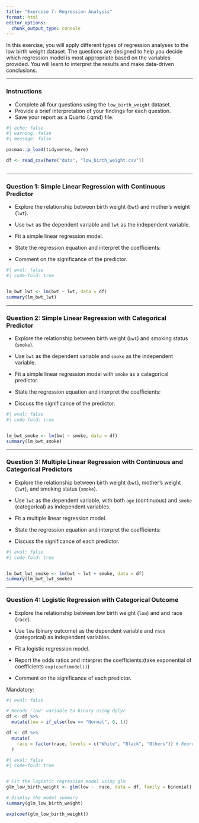 ```yaml
---
title: "Exercise 7: Regression Analysis"
format: html
editor_options:
  chunk_output_type: console
---
```


In this exercise, you will apply different types of regression analyses to the low birth weight dataset. The questions are designed to help you decide which regression model is most appropriate based on the variables provided. You will learn to interpret the results and make data-driven conclusions.

---

### Instructions

- Complete all four questions using the `low_birth_weight` dataset.
- Provide a brief interpretation of your findings for each question.
- Save your report as a Quarto (.qmd) file.

```r
#| echo: false
#| warning: false
#| message: false

pacman::p_load(tidyverse, here)

df <- read_csv(here("data", "low_birth_weight.csv"))



```


---

### **Question 1:** Simple Linear Regression with Continuous Predictor

- Explore the relationship between birth weight (`bwt`) and mother's weight (`lwt`).

- Use `bwt` as the dependent variable and `lwt` as the independent variable.

- Fit a simple linear regression model.

- State the regression equation and interpret the coefficients:

- Comment on the significance of the predictor.


```r
#| eval: false
#| code-fold: true


lm_bwt_lwt <- lm(bwt ~ lwt, data = df)
summary(lm_bwt_lwt)

```

---

### **Question 2:** Simple Linear Regression with Categorical Predictor

- Explore the relationship between birth weight (`bwt`) and smoking status (`smoke`).

- Use `bwt` as the dependent variable and `smoke` as the independent variable.

- Fit a simple linear regression model with `smoke` as a categorical predictor.

- State the regression equation and interpret the coefficients:

- Discuss the significance of the predictor.
  
  
```r
#| eval: false
#| code-fold: true


lm_bwt_smoke <- lm(bwt ~ smoke, data = df)
summary(lm_bwt_smoke)
```

---

### **Question 3:** Multiple Linear Regression with Continuous and Categorical Predictors

- Explore the relationship between birth weight (`bwt`), mother’s weight (`lwt`), and smoking status (`smoke`).

- Use `lwt` as the dependent variable, with both `age` (continuous) and `smoke` (categorical) as independent variables.

- Fit a multiple linear regression model.

- State the regression equation and interpret the coefficients:

- Discuss the significance of each predictor.

  
```r
#| eval: false
#| code-fold: true


lm_bwt_lwt_smoke <- lm(bwt ~ lwt + smoke, data = df)
summary(lm_bwt_lwt_smoke)
```

---

### **Question 4:** Logistic Regression with Categorical Outcome



- Explore the relationship between low birth weight (`low`) and and race (`race`).

- Use `low` (binary outcome) as the dependent variable and `race` (categorical) as independent variables.

- Fit a logistic regression model.

- Report the odds ratios and interpret the coefficients:(take exponential of coefficients `exp(coef(model))`)

- Comment on the significance of each predictor.
  
Mandatory: 

```r
#| eval: false

# Recode 'low' variable to binary using dplyr
df <- df %>%
  mutate(low = if_else(low == "Normal", 0, 1))

df <- df %>%
  mutate(
    race = factor(race, levels = c("White", "Black", "Others")) # Reorder factor levels
  )
```


```r
#| eval: false
#| code-fold: true


# Fit the logistic regression model using glm
glm_low_birth_weight <- glm(low ~  race, data = df, family = binomial)

# Display the model summary
summary(glm_low_birth_weight)

exp(coef(glm_low_birth_weight))

```





